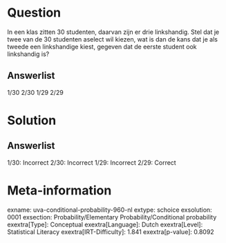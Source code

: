 Question
========

In een klas zitten 30 studenten, daarvan zijn er drie linkshandig. Stel
dat je twee van de 30 studenten aselect wil kiezen, wat is dan de kans
dat je als tweede een linkshandige kiest, gegeven dat de eerste student
ook linkshandig is?

Answerlist
----------

1/30
2/30
1/29
2/29

Solution
========

Answerlist
----------

1/30: Incorrect
2/30: Incorrect
1/29: Incorrect
2/29: Correct

Meta-information
================
exname: uva-conditional-probability-960-nl
extype: schoice
exsolution: 0001
exsection: Probability/Elementary Probability/Conditional probability
exextra[Type]: Conceptual
exextra[Language]: Dutch
exextra[Level]: Statistical Literacy
exextra[IRT-Difficulty]: 1.841
exextra[p-value]: 0.8092
